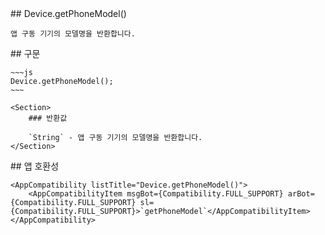 
<Section>
    ## Device.getPhoneModel()

    앱 구동 기기의 모델명을 반환합니다.
</Section>
<Section>
    ## 구문

    ~~~js
    Device.getPhoneModel();
    ~~~

    <Section>
        ### 반환값

        `String` - 앱 구동 기기의 모델명을 반환합니다.
    </Section>
</Section>
<Section>
    ## 앱 호환성

    <AppCompatibility listTitle="Device.getPhoneModel()">
        <AppCompatibilityItem msgBot={Compatibility.FULL_SUPPORT} arBot={Compatibility.FULL_SUPPORT} sl={Compatibility.FULL_SUPPORT}>`getPhoneModel`</AppCompatibilityItem>
    </AppCompatibility>
</Section>